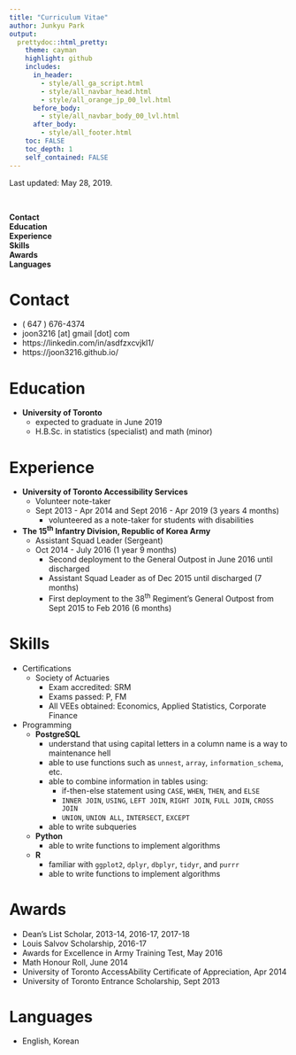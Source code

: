 ```yaml
---
title: "Curriculum Vitae"
author: Junkyu Park
output: 
  prettydoc::html_pretty:
    theme: cayman
    highlight: github
    includes:
      in_header: 
        - style/all_ga_script.html
        - style/all_navbar_head.html
        - style/all_orange_jp_00_lvl.html
      before_body:
        - style/all_navbar_body_00_lvl.html
      after_body:
        - style/all_footer.html
    toc: FALSE
    toc_depth: 1
    self_contained: FALSE
---
```



Last updated: May 28, 2019.

<!--html_preserve-->
&nbsp;
<div id="TOC">
<ul>
<li><a href="#contact"><strong>Contact</strong></a></li>
<li><a href="#education"><strong>Education</strong></a></li>
<li><a href="#experience"><strong>Experience</strong></a></li>
<li><a href="#skills"><strong>Skills</strong></a></li>
<li><a href="#awards"><strong>Awards</strong></a></li>
<li><a href="#languages"><strong>Languages</strong></a></li>
</ul>
</div>
<!--/html_preserve-->


# **Contact**

* $($ 647 $)$ 676-4374
* joon3216 [at] gmail [dot] com
* https://linkedin.com/in/asdfzxcvjkl1/
* https://joon3216.github.io/


# **Education**

* **University of Toronto**
    + expected to graduate in June 2019
    + H.B.Sc. in statistics (specialist) and math (minor)


# **Experience**

* **University of Toronto Accessibility Services**
    + Volunteer note-taker
    + Sept 2013 - Apr 2014 and Sept 2016 - Apr 2019 (3 years 4 months)
        + volunteered as a note-taker for students with disabilities

* **The 15^th^ Infantry Division, Republic of Korea Army**
    + Assistant Squad Leader (Sergeant)
    + Oct 2014 - July 2016 (1 year 9 months)
        + Second deployment to the General Outpost in June 2016 until discharged
        + Assistant Squad Leader as of Dec 2015 until discharged (7 months)
        + First deployment to the 38^th^ Regiment's General Outpost from Sept 2015 to Feb 2016 (6 months)


# **Skills**

* Certifications
    + Society of Actuaries
        + Exam accredited: SRM
        + Exams passed: P, FM
        + All VEEs obtained: Economics, Applied Statistics, Corporate Finance
* Programming
    + **PostgreSQL**
        + understand that using capital letters in a column name is a way to maintenance hell
        + able to use functions such as `unnest`, `array`, `information_schema`, etc.
        + able to combine information in tables using:
            + if-then-else statement using `CASE`, `WHEN`, `THEN`, and `ELSE`
            + `INNER JOIN`, `USING`, `LEFT JOIN`, `RIGHT JOIN`, `FULL JOIN`, `CROSS JOIN`
            + `UNION`, `UNION ALL`, `INTERSECT`, `EXCEPT`
        + able to write subqueries
    + **Python**
        + able to write functions to implement algorithms
    + **R**
        + familiar with `ggplot2`, `dplyr`, `dbplyr`, `tidyr`, and `purrr`
        + able to write functions to implement algorithms



# **Awards**

* Dean's List Scholar, 2013-14, 2016-17, 2017-18
* Louis Salvov Scholarship, 2016-17
* Awards for Excellence in Army Training Test, May 2016
* Math Honour Roll, June 2014
* University of Toronto AccessAbility Certificate of Appreciation, Apr 2014
* University of Toronto Entrance Scholarship, Sept 2013


# **Languages**

* English, Korean







